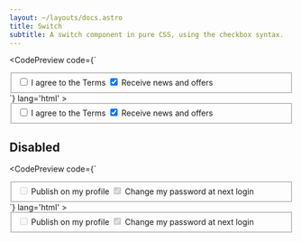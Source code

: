 ```yaml
---
layout: ~/layouts/docs.astro
title: Switch
subtitle: A switch component in pure CSS, using the checkbox syntax.
---
```





<CodePreview 
  code={`
<fieldset>
  <label>
    <input name="terms" type="checkbox" role="switch" />
    I agree to the Terms
  </label>
  <label>
    <input name="opt-in" type="checkbox" role="switch" checked />
    Receive news and offers
  </label>
</fieldset>
  `}
  lang='html'
>
  <fieldset>
    <label>
      <input name="terms" type="checkbox" role="switch" />
      I agree to the Terms
    </label>
    <label>
      <input name="opt-in" type="checkbox" role="switch" checked />
      Receive news and offers
    </label>
  </fieldset>
</CodePreview>

## Disabled


<CodePreview 
  code={`
<fieldset>
  <label>
    <input name="publish" type="checkbox" role="switch" disabled />
    Publish on my profile
  </label>
  <label>
    <input name="change-password" type="checkbox" role="switch" checked disabled />
    Change my password at next login
  </label>
</fieldset>
  `}
  lang='html'
>
  <fieldset>
    <label>
      <input name="publish" type="checkbox" role="switch" disabled />
      Publish on my profile
    </label>
    <label>
      <input name="change-password" type="checkbox" role="switch" checked disabled />
      Change my password at next login
    </label>
  </fieldset>
</CodePreview>
